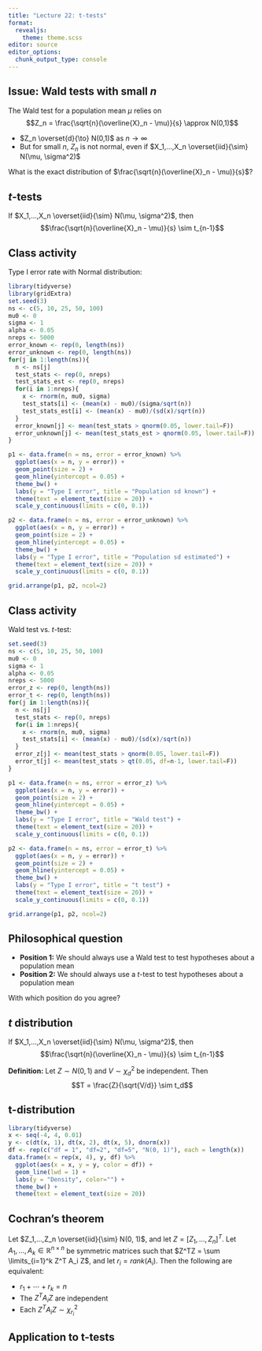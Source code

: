 ```yaml
---
title: "Lecture 22: t-tests"
format: 
  revealjs:
    theme: theme.scss
editor: source
editor_options: 
  chunk_output_type: console
---
```



## Issue: Wald tests with small $n$

The Wald test for a population mean $\mu$ relies on
$$Z_n = \frac{\sqrt{n}(\overline{X}_n - \mu)}{s} \approx N(0,1)$$

* $Z_n \overset{d}{\to} N(0,1)$ as $n \to \infty$
* But for small $n$, $Z_n$ is not normal, even if $X_1,...,X_n \overset{iid}{\sim} N(\mu, \sigma^2)$

What is the exact distribution of $\frac{\sqrt{n}(\overline{X}_n - \mu)}{s}$?

## $t$-tests

If $X_1,...,X_n \overset{iid}{\sim} N(\mu, \sigma^2)$, then
$$\frac{\sqrt{n}(\overline{X}_n - \mu)}{s} \sim t_{n-1}$$

## Class activity

Type I error rate with Normal distribution:

```r
library(tidyverse)
library(gridExtra)
set.seed(3)
ns <- c(5, 10, 25, 50, 100)
mu0 <- 0
sigma <- 1
alpha <- 0.05
nreps <- 5000
error_known <- rep(0, length(ns))
error_unknown <- rep(0, length(ns))
for(j in 1:length(ns)){
  n <- ns[j]
  test_stats <- rep(0, nreps)
  test_stats_est <- rep(0, nreps)
  for(i in 1:nreps){
    x <- rnorm(n, mu0, sigma)
    test_stats[i] <- (mean(x) - mu0)/(sigma/sqrt(n))
    test_stats_est[i] <- (mean(x) - mu0)/(sd(x)/sqrt(n))
  }
  error_known[j] <- mean(test_stats > qnorm(0.05, lower.tail=F))
  error_unknown[j] <- mean(test_stats_est > qnorm(0.05, lower.tail=F))
}

p1 <- data.frame(n = ns, error = error_known) %>%
  ggplot(aes(x = n, y = error)) +
  geom_point(size = 2) +
  geom_hline(yintercept = 0.05) +
  theme_bw() +
  labs(y = "Type I error", title = "Population sd known") +
  theme(text = element_text(size = 20)) +
  scale_y_continuous(limits = c(0, 0.1))

p2 <- data.frame(n = ns, error = error_unknown) %>%
  ggplot(aes(x = n, y = error)) +
  geom_point(size = 2) +
  geom_hline(yintercept = 0.05) +
  theme_bw() +
  labs(y = "Type I error", title = "Population sd estimated") +
  theme(text = element_text(size = 20)) +
  scale_y_continuous(limits = c(0, 0.1))

grid.arrange(p1, p2, ncol=2)
```

## Class activity

Wald test vs. $t$-test:

```r
set.seed(3)
ns <- c(5, 10, 25, 50, 100)
mu0 <- 0
sigma <- 1
alpha <- 0.05
nreps <- 5000
error_z <- rep(0, length(ns))
error_t <- rep(0, length(ns))
for(j in 1:length(ns)){
  n <- ns[j]
  test_stats <- rep(0, nreps)
  for(i in 1:nreps){
    x <- rnorm(n, mu0, sigma)
    test_stats[i] <- (mean(x) - mu0)/(sd(x)/sqrt(n))
  }
  error_z[j] <- mean(test_stats > qnorm(0.05, lower.tail=F))
  error_t[j] <- mean(test_stats > qt(0.05, df=n-1, lower.tail=F))
}

p1 <- data.frame(n = ns, error = error_z) %>%
  ggplot(aes(x = n, y = error)) +
  geom_point(size = 2) +
  geom_hline(yintercept = 0.05) +
  theme_bw() +
  labs(y = "Type I error", title = "Wald test") +
  theme(text = element_text(size = 20)) +
  scale_y_continuous(limits = c(0, 0.1))

p2 <- data.frame(n = ns, error = error_t) %>%
  ggplot(aes(x = n, y = error)) +
  geom_point(size = 2) +
  geom_hline(yintercept = 0.05) +
  theme_bw() +
  labs(y = "Type I error", title = "t test") +
  theme(text = element_text(size = 20)) +
  scale_y_continuous(limits = c(0, 0.1))

grid.arrange(p1, p2, ncol=2)
```

## Philosophical question

* **Position 1:** We should always use a Wald test to test hypotheses about a population mean
* **Position 2:** We should always use a $t$-test to test hypotheses about a population mean

With which position do you agree?

## $t$ distribution

If $X_1,...,X_n \overset{iid}{\sim} N(\mu, \sigma^2)$, then
$$\frac{\sqrt{n}(\overline{X}_n - \mu)}{s} \sim t_{n-1}$$

**Definition:** Let $Z \sim N(0, 1)$ and $V \sim \chi^2_d$ be independent. Then 
$$T = \frac{Z}{\sqrt{V/d}} \sim t_d$$

## t-distribution

```r
library(tidyverse)
x <- seq(-4, 4, 0.01)
y <- c(dt(x, 1), dt(x, 2), dt(x, 5), dnorm(x))
df <- rep(c("df = 1", "df=2", "df=5", "N(0, 1)"), each = length(x))
data.frame(x = rep(x, 4), y, df) %>%
  ggplot(aes(x = x, y = y, color = df)) +
  geom_line(lwd = 1) +
  labs(y = "Density", color="") +
  theme_bw() +
  theme(text = element_text(size = 20))
```


## Cochran's theorem

Let $Z_1,...,Z_n \overset{iid}{\sim} N(0, 1)$, and let $Z = [Z_1,...,Z_n]^T$. Let $A_1,...,A_k \in \mathbb{R}^{n \times n}$ be symmetric matrices such that $Z^TZ = \sum \limits_{i=1}^k Z^T A_i Z$, and let $r_i = rank(A_i)$. Then the following are equivalent:

* $r_1 + \cdots + r_k = n$
* The $Z^T A_i Z$ are independent
* Each $Z^T A_i Z \sim \chi^2_{r_i}$


## Application to t-tests

